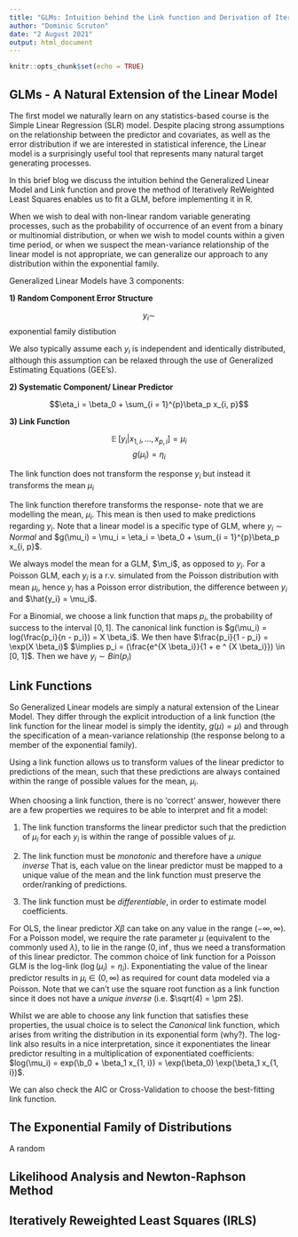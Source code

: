 ```yaml
---
title: "GLMs: Intuition behind the Link function and Derivation of Iteratively Reweighted Least Squares"
author: "Dominic Scruton"
date: "2 August 2021"
output: html_document
---
```


```r
knitr::opts_chunk$set(echo = TRUE)
```

## GLMs - A Natural Extension of the Linear Model

The first model we naturally learn on any statistics-based course is the Simple Linear Regression (SLR) model. Despite placing strong assumptions on the relationship between the predictor and covariates, as well as the error distribution if we are interested in statistical inference, the Linear model is a surprisingly useful tool that represents many natural target generating processes.

In this brief blog we discuss the intuition behind the Generalized Linear Model and Link function and prove the method of Iteratively ReWeighted Least Squares enables us to fit a GLM, before implementing it in R. 

When we wish to deal with non-linear random variable generating processes, such as the probability of occurrence of an event from a binary or multinomial distribution, or when we wish to model counts within a given time period, or when we suspect the mean-variance relationship of the linear model is not appropriate, we can generalize our approach to any distribution within the exponential family.

Generalized Linear Models have 3 components:

__1) Random Component Error Structure__

$$y_i \sim$$ exponential family distibution

We also typically assume each $y_i$ is independent and identically distributed, although this assumption can be relaxed through the use of Generalized Estimating Equations (GEE's). 

__2) Systematic Component/ Linear Predictor__

$$\eta_i = \beta_0 + \sum_{i = 1}^{p}\beta_p x_{i, p}$$

__3) Link Function__

$$\mathop{\mathbb{E}}[y_i | x_{1, i}, ..., x_{p, i}] = \mu_i$$
$$g(\mu_i) = \eta_i$$

The link function does not transform the response $y_i$ but instead it transforms the mean $\mu_i$

The link function therefore transforms the response- note that we are modelling the mean, $\mu_i$. This mean is then used to make predictions regarding $y_i$. Note that a linear model is a specific type of GLM, where $y_i \sim Normal$ and $g(\mu_i) = \mu_i = \eta_i = \beta_0 + \sum_{i = 1}^{p}\beta_p x_{i, p}$. 

We always model the mean for a GLM, $\m_i$, as opposed to $y_i$. For a Poisson GLM, each $y_i$ is a r.v. simulated from the Poisson distribution with mean $\mu_i$, hence $y_i$ has a Poisson error distribution, the difference between $y_i$ and $\hat{y_i} = \mu_i$.

For a Binomial, we choose a link function that maps $p_i$, the probability of success to the interval $[0, 1]$. The canonical link function is $g(\mu_i) = log(\frac{p_i}{n - p_i}) = X \beta_i$. We then have $\frac{p_i}{1 - p_i} = \exp(X \beta_i)$ $\implies p_i = (\frac{e^{X \beta_i}}{1 + e ^ {X \beta_i}}) \in [0, 1]$. Then we have $y_i \sim Bin(p_i)$

## Link Functions

So Generalized Linear models are simply a natural extension of the Linear Model. They differ through the explicit introduction of a link function (the link function for the linear model is simply the identity, $g(\mu) = \mu$) and through the specification of a mean-variance relationship (the response belong to a member of the exponential family). 

Using a link function allows us to transform values of the linear predictor to predictions of the mean, such that these predictions are always contained within the range of possible values for the mean, $\mu_i$. 

When choosing a link function, there is no 'correct' answer, however there are a few properties we requires to be able to interpret and fit a model:

1) The link function transforms the linear predictor such that the prediction of $\mu_i$ for each $y_i$ is within the range of possible values of $\mu$.

2) The link function must be _monotonic_ and therefore have a _unique inverse_ That is, each value on the linear predictor must be mapped to a unique value of the mean and the link function must preserve the order/ranking of predictions. 

3) The link function must be _differentiable_, in order to estimate model coefficients. 

For OLS, the linear predictor $X\beta$ can take on any value in the range $(-\infty, \infty)$. For a Poisson model, we require the rate parameter $\mu$ (equivalent to the commonly used $\lambda$), to lie in the range $(0, \inf$, thus we need a transformation of this linear predictor. The common choice of link function for a Poisson GLM is the log-link ($\log(\mu_i) = \eta_i$). Exponentiating the value of the linear predictor results in $\mu_i \in (0, \infty)$ as required for count data modeled via a Poisson. Note that we can't use the square root function as a link function since it does not have a _unique inverse_ (i.e. $\sqrt(4) = \pm 2$).  

Whilst we are able to choose any link function that satisfies these properties, the usual choice is to select the _Canonical_ link function, which arises from writing the distribution in its exponential form (why?). The log-link also results in a nice interpretation, since it exponentiates the linear predictor resulting in a multiplication of exponentiated coefficients: $log(\mu_i) = exp(\b_0 + \beta_1 x_{1, i}) = \exp(\beta_0) \exp(\beta_1 x_{1, i})$. 

We can also check the AIC or Cross-Validation to choose the best-fitting link function. 

## The Exponential Family of Distributions
 
A random


## Likelihood Analysis and Newton-Raphson Method



## Iteratively Reweighted Least Squares (IRLS)

